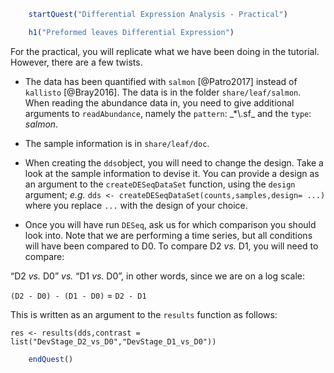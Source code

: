 ```r
    startQuest("Differential Expression Analysis - Practical")
```

```r
    h1("Preformed leaves Differential Expression")
```

For the practical, you will replicate what we have been doing in the tutorial. 
However, there are a few twists.

* The data has been quantified with `salmon` [@Patro2017] instead of `kallisto` 
[@Bray2016]. The data is in the folder `share/leaf/salmon`. When reading the 
abundance data in, you need to give additional arguments to `readAbundance`, 
namely the `pattern`: _*\\.sf_ and the `type`: _salmon_.

* The sample information is in `share/leaf/doc`.

* When creating the `dds`object, you will need to change the design. Take a look
at the sample information to devise it. You can provide a design as an argument 
to the `createDESeqDataSet` function, using the `design` argument; _e.g._ 
`dds <- createDESeqDataSet(counts,samples,design= ...)` where you replace `...`
with the design of your choice.

* Once you will have run `DESeq`, ask us for which comparison you should look 
into. Note that we are performing a time series, but all conditions will have 
been compared to D0. To compare D2 _vs._ D1, you will need to compare:

"D2 _vs._ D0" _vs._ "D1 _vs._ D0", in other words, since we are on a log scale:

`(D2 - D0) - (D1 - D0)` = `D2 - D1`

This is written as an argument to the `results` function as follows:

`res <- results(dds,contrast = list("DevStage_D2_vs_D0","DevStage_D1_vs_D0"))`

```r
    endQuest()
```
